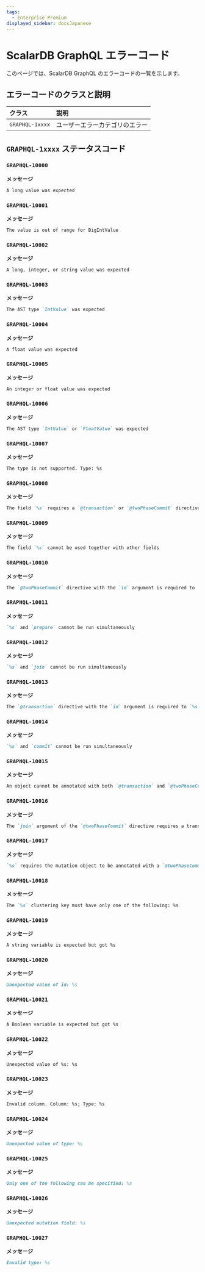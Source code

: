 ```yaml
---
tags:
  - Enterprise Premium
displayed_sidebar: docsJapanese
---
```


# ScalarDB GraphQL エラーコード


<TranslationBanner />

このページでは、ScalarDB GraphQL のエラーコードの一覧を示します。

## エラーコードのクラスと説明

| クラス           | 説明                       |
|:----------------|:--------------------------|
| `GRAPHQL-1xxxx` | ユーザーエラーカテゴリのエラー |

## `GRAPHQL-1xxxx` ステータスコード

### `GRAPHQL-10000`

**メッセージ**

```markdown
A long value was expected
```

### `GRAPHQL-10001`

**メッセージ**

```markdown
The value is out of range for BigIntValue
```

### `GRAPHQL-10002`

**メッセージ**

```markdown
A long, integer, or string value was expected
```

### `GRAPHQL-10003`

**メッセージ**

```markdown
The AST type `IntValue` was expected
```

### `GRAPHQL-10004`

**メッセージ**

```markdown
A float value was expected
```

### `GRAPHQL-10005`

**メッセージ**

```markdown
An integer or float value was expected
```

### `GRAPHQL-10006`

**メッセージ**

```markdown
The AST type `IntValue` or `FloatValue` was expected
```

### `GRAPHQL-10007`

**メッセージ**

```markdown
The type is not supported. Type: %s
```

### `GRAPHQL-10008`

**メッセージ**

```markdown
The field `%s` requires a `@transaction` or `@twoPhaseCommit` directive with proper arguments
```

### `GRAPHQL-10009`

**メッセージ**

```markdown
The field `%s` cannot be used together with other fields
```

### `GRAPHQL-10010`

**メッセージ**

```markdown
The `@twoPhaseCommit` directive with the `id` argument is required to `%s` the transaction
```

### `GRAPHQL-10011`

**メッセージ**

```markdown
`%s` and `prepare` cannot be run simultaneously
```

### `GRAPHQL-10012`

**メッセージ**

```markdown
`%s` and `join` cannot be run simultaneously
```

### `GRAPHQL-10013`

**メッセージ**

```markdown
The `@transaction` directive with the `id` argument is required to `%s` the transaction
```

### `GRAPHQL-10014`

**メッセージ**

```markdown
`%s` and `commit` cannot be run simultaneously
```

### `GRAPHQL-10015`

**メッセージ**

```markdown
An object cannot be annotated with both `@transaction` and `@twoPhaseCommit` directives
```

### `GRAPHQL-10016`

**メッセージ**

```markdown
The `join` argument of the `@twoPhaseCommit` directive requires a transaction `id` argument
```

### `GRAPHQL-10017`

**メッセージ**

```markdown
`%s` requires the mutation object to be annotated with a `@twoPhaseCommit` directive
```

### `GRAPHQL-10018`

**メッセージ**

```markdown
The `%s` clustering key must have only one of the following: %s
```

### `GRAPHQL-10019`

**メッセージ**

```markdown
A string variable is expected but got %s
```

### `GRAPHQL-10020`

**メッセージ**

```markdown
Unexpected value of id: %s
```

### `GRAPHQL-10021`

**メッセージ**

```markdown
A Boolean variable is expected but got %s
```

### `GRAPHQL-10022`

**メッセージ**

```markdown
Unexpected value of %s: %s
```

### `GRAPHQL-10023`

**メッセージ**

```markdown
Invalid column. Column: %s; Type: %s
```

### `GRAPHQL-10024`

**メッセージ**

```markdown
Unexpected value of type: %s
```

### `GRAPHQL-10025`

**メッセージ**

```markdown
Only one of the following can be specified: %s
```

### `GRAPHQL-10026`

**メッセージ**

```markdown
Unexpected mutation field: %s
```

### `GRAPHQL-10027`

**メッセージ**

```markdown
Invalid type: %s
```
